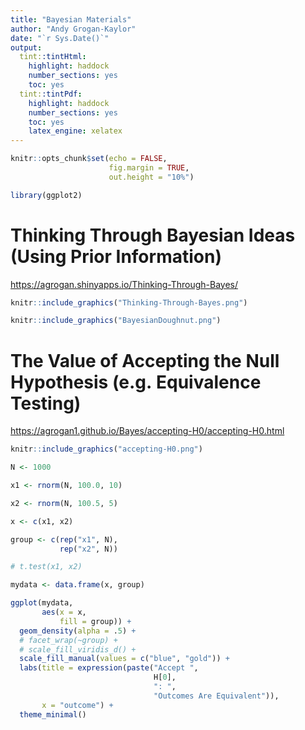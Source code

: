 ```yaml
---
title: "Bayesian Materials"
author: "Andy Grogan-Kaylor"
date: "`r Sys.Date()`"
output:
  tint::tintHtml:
    highlight: haddock
    number_sections: yes
    toc: yes    
  tint::tintPdf:
    highlight: haddock
    number_sections: yes
    toc: yes
    latex_engine: xelatex
---
```


```r

knitr::opts_chunk$set(echo = FALSE,
                      fig.margin = TRUE,
                      out.height = "10%")

library(ggplot2)

```

# Thinking Through Bayesian Ideas (Using Prior Information)

[https://agrogan.shinyapps.io/Thinking-Through-Bayes/](https://agrogan.shinyapps.io/Thinking-Through-Bayes/)

```r

knitr::include_graphics("Thinking-Through-Bayes.png")

```

```r

knitr::include_graphics("BayesianDoughnut.png")

```

# The Value of Accepting the Null Hypothesis (e.g. Equivalence Testing)

[https://agrogan1.github.io/Bayes/accepting-H0/accepting-H0.html](https://agrogan1.github.io/Bayes/accepting-H0/accepting-H0.html)

```r

knitr::include_graphics("accepting-H0.png")

```

```r

N <- 1000

x1 <- rnorm(N, 100.0, 10)

x2 <- rnorm(N, 100.5, 5)

x <- c(x1, x2)

group <- c(rep("x1", N),
           rep("x2", N))

# t.test(x1, x2)

mydata <- data.frame(x, group)

ggplot(mydata,
       aes(x = x,
           fill = group)) +
  geom_density(alpha = .5) +
  # facet_wrap(~group) +
  # scale_fill_viridis_d() +
  scale_fill_manual(values = c("blue", "gold")) +
  labs(title = expression(paste("Accept ", 
                                H[0],
                                ": ",
                                "Outcomes Are Equivalent")),
       x = "outcome") +
  theme_minimal()


```



